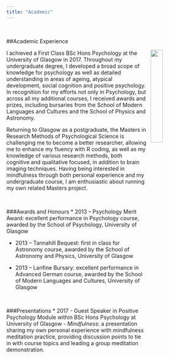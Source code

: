 ```yaml
---
title: "Academic"
---
```

<br>

##Academic Experience

<img src="images/Academic1.jpg" style="width: 25%; float: right; padding-left: 10px;">

I achieved a First Class BSc Hons Psychology at the University of Glasgow in 2017. Throughout my undergraduate degree, I developed a broad scope of knowledge for psychology as well as detailed understanding in areas of ageing, atypical development, social cognition and positive psychology. In recognition for my efforts not only in Psychology, but across all my additional courses, I received awards and prizes, including bursaries from the School of Modern Languages and Cultures and the School of Physics and Astronomy. 

Returning to Glasgow as a postgraduate, the Masters in Research Methods of Psychological Science is challenging me to become a better researcher, allowing me to enhance my fluency with R coding, as well as my knowledge of various research methods, both cognitive and qualitative focused, in addition to brain imaging techniques. Having being interested in mindfulness through both personal experience and my undergraduate course, I am enthusiastic about running my own related Masters project.

<br>

###Awards and Honours
* 2013 – Psychology Merit Award: excellent performance in Psychology course, awarded by the School of Psychology, University of Glasgow

* 2013 – Tannahill Bequest: first in class for Astronomy course, awarded by the School of Astronomy and Physics, University of Glasgow

* 2013 – Lanfine Bursary: excellent performance in Advanced German course, awarded by the School of Modern Languages and Cultures, University of Glasgow

<br>

###Presentations
* 2017 - Guest Speaker in Positive Psychology Module within BSc Hons Psychology at University of Glasgow - *Mindfulness*: a presentation sharing my own personal experience with mindfulness meditation practice, providing discussion points to tie in with course topics and leading a group meditation demonstration.